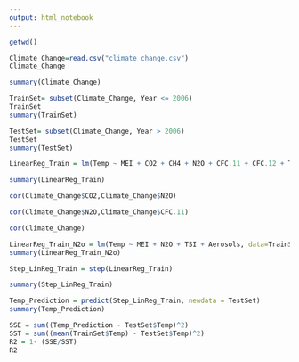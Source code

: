 ```yaml
---
output: html_notebook
---
```

```r
getwd()

```

```r
Climate_Change=read.csv("climate_change.csv")
Climate_Change
```

```r
summary(Climate_Change)
```

```r
TrainSet= subset(Climate_Change, Year <= 2006)
TrainSet
summary(TrainSet)

```

```r
TestSet= subset(Climate_Change, Year > 2006)
TestSet
summary(TestSet)
```

```r
LinearReg_Train = lm(Temp ~ MEI + CO2 + CH4 + N2O + CFC.11 + CFC.12 + TSI + Aerosols, data=TrainSet)

```

```r
summary(LinearReg_Train)
```

```r
cor(Climate_Change$CO2,Climate_Change$N2O)
```

```r
cor(Climate_Change$N2O,Climate_Change$CFC.11)
```
```r
cor(Climate_Change)
```
```r
LinearReg_Train_N2o = lm(Temp ~ MEI + N2O + TSI + Aerosols, data=TrainSet)
summary(LinearReg_Train_N2o)
```
```r
Step_LinReg_Train = step(LinearReg_Train)
```

```r
summary(Step_LinReg_Train)
```
```r
Temp_Prediction = predict(Step_LinReg_Train, newdata = TestSet)
summary(Temp_Prediction)
```

```r
SSE = sum((Temp_Prediction - TestSet$Temp)^2)
SST = sum((mean(TrainSet$Temp) - TestSet$Temp)^2)
R2 = 1- (SSE/SST)
R2
```

